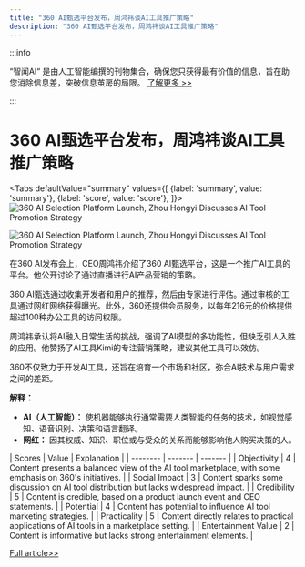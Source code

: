 ```yaml
---
title: "360 AI甄选平台发布，周鸿祎谈AI工具推广策略"
description: "360 AI甄选平台发布，周鸿祎谈AI工具推广策略"
---
```



:::info

“智闻AI“ 是由人工智能编撰的刊物集合，确保您只获得最有价值的信息，旨在助您消除信息差，突破信息茧房的局限。  [了解更多 >>](/)

:::

# 360 AI甄选平台发布，周鸿祎谈AI工具推广策略


<Tabs
	defaultValue="summary"
	values={[
	{label: 'summary', value: 'summary'},
	{label: 'score', value: 'score'},
]}>
<TabItem value="summary">
<img
  src="https://image.informedainews.com/2024/06/07/To-0vA-1717727752-0.jpg"
  alt="360 AI Selection Platform Launch, Zhou Hongyi Discusses AI Tool Promotion Strategy"
/>

<img
  src="https://image.informedainews.com/2024/06/07/To-8gC-1717727752-1.jpg"
  alt="360 AI Selection Platform Launch, Zhou Hongyi Discusses AI Tool Promotion Strategy"
/>



在360 AI发布会上，CEO周鸿祎介绍了360 AI甄选平台，这是一个推广AI工具的平台。他公开讨论了通过直播进行AI产品营销的策略。

360 AI甄选通过收集开发者和用户的推荐，然后由专家进行评估。通过审核的工具通过网红网络获得曝光。此外，360还提供会员服务，以每年216元的价格提供超过100种办公工具的访问权限。

周鸿祎承认将AI融入日常生活的挑战，强调了AI模型的多功能性，但缺乏引人入胜的应用。他赞扬了AI工具Kimi的专注营销策略，建议其他工具可以效仿。

360不仅致力于开发AI工具，还旨在培育一个市场和社区，弥合AI技术与用户需求之间的差距。

**解释：**
- **AI（人工智能）：** 使机器能够执行通常需要人类智能的任务的技术，如视觉感知、语音识别、决策和语言翻译。
- **网红：** 因其权威、知识、职位或与受众的关系而能够影响他人购买决策的人。
</TabItem>
<TabItem value="score">
	| Scores     | Value   | Explanation |
	| -------- | ------- | ------- |
	| Objectivity  | 4    | Content presents a balanced view of the AI tool marketplace, with some emphasis on 360's initiatives.    |
	| Social Impact | 3     | Content sparks some discussion on AI tool distribution but lacks widespread impact.    |
	| Credibility    | 5    | Content is credible, based on a product launch event and CEO statements.    |
	| Potential    | 4    | Content has potential to influence AI tool marketing strategies.    |
	| Practicality    | 5    | Content directly relates to practical applications of AI tools in a marketplace setting.    |
	| Entertainment Value    | 2    | Content is informative but lacks strong entertainment elements.    |
</TabItem>
</Tabs>

[Full article>>](https://www.cnbeta.com.tw/articles/tech/1433852.htm)
